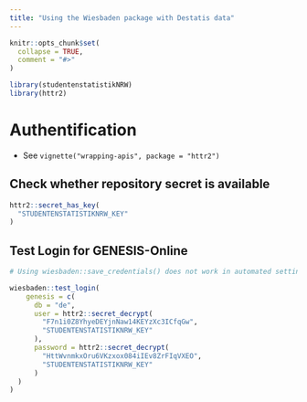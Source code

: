 ```yaml
---
title: "Using the Wiesbaden package with Destatis data"
---
```


```r
knitr::opts_chunk$set(
  collapse = TRUE,
  comment = "#>"
)
```

```r
library(studentenstatistikNRW)
library(httr2)
```

# Authentification

* See `vignette("wrapping-apis", package = "httr2")`

## Check whether repository secret is available

```r
httr2::secret_has_key(
  "STUDENTENSTATISTIKNRW_KEY"
)
```

## Test Login for GENESIS-Online

```r

# Using wiesbaden::save_credentials() does not work in automated setting, see https://github.com/r-lib/keyring/issues/68

wiesbaden::test_login(
    genesis = c(
      db = "de",
      user = httr2::secret_decrypt(
        "F7n1i0Z8YhyeDEYjnNaw14KEYzXc3ICfqGw",
        "STUDENTENSTATISTIKNRW_KEY"
      ),
      password = httr2::secret_decrypt(
        "HttWvnmkxOru6VKzxox084iIEv8ZrFIqVXEO",
        "STUDENTENSTATISTIKNRW_KEY"
      )
  )
)

```
